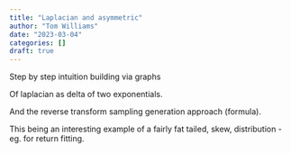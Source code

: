```yaml
---
title: "Laplacian and asymmetric"
author: "Tom Williams"
date: "2023-03-04"
categories: []
draft: true
---
```


Step by step intuition building via graphs

Of laplacian as delta of two exponentials.


And the reverse transform sampling generation approach (formula).




This being an interesting example of a fairly fat tailed, skew, distribution - eg. for return fitting.